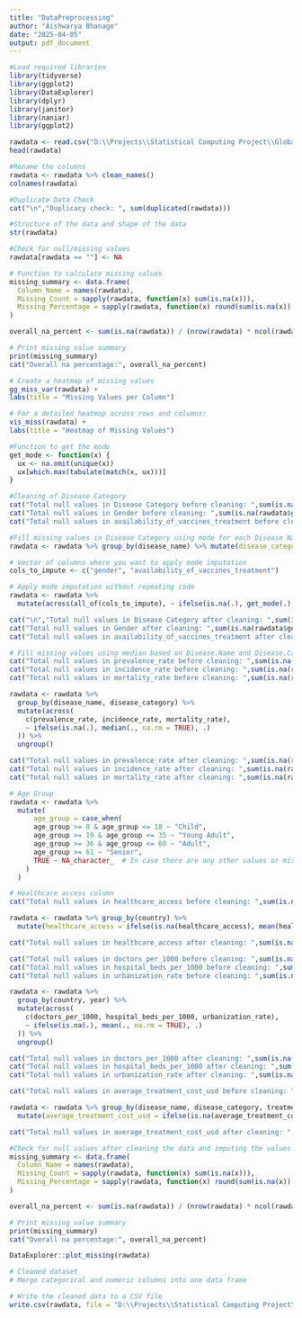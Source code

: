 ```yaml
---
title: "DataPreprocessing"
author: "Aishwarya Bhanage"
date: "2025-04-05"
output: pdf_document
---
```

```r
#Load required libraries
library(tidyverse)
library(ggplot2)
library(DataExplorer)
library(dplyr)
library(janitor)
library(naniar)
library(ggplot2)
```

```r
rawdata <- read.csv("D:\\Projects\\Statistical Computing Project\\GlobalHealthStat\\data\\GHD_raw.csv")
head(rawdata)
```

```r
#Rename the columns
rawdata <- rawdata %>% clean_names()
colnames(rawdata)

#Duplicate Data Check
cat("\n","Duplicacy check: ", sum(duplicated(rawdata)))
```

```r
#Structure of the data and shape of the data
str(rawdata)
```

```r
#Check for null/missing values
rawdata[rawdata == ""] <- NA  

# Function to calculate missing values
missing_summary <- data.frame(
  Column_Name = names(rawdata),
  Missing_Count = sapply(rawdata, function(x) sum(is.na(x))),
  Missing_Percentage = sapply(rawdata, function(x) round(sum(is.na(x)) / length(x) * 100, 2))
)

overall_na_percent <- sum(is.na(rawdata)) / (nrow(rawdata) * ncol(rawdata)) * 100

# Print missing value summary
print(missing_summary)
cat("Overall na percentage:", overall_na_percent)
```
```r
# Create a heatmap of missing values
gg_miss_var(rawdata) + 
labs(title = "Missing Values per Column")

# For a detailed heatmap across rows and columns:
vis_miss(rawdata) +
labs(title = "Heatmap of Missing Values")
```
```r
#Function to get the mode
get_mode <- function(x) {
  ux <- na.omit(unique(x))
  ux[which.max(tabulate(match(x, ux)))]
}
```

```r
#Cleaning of Disease Category
cat("Total null values in Disease Category before cleaning: ",sum(is.na(rawdata$disease_category)),"\n")
cat("Total null values in Gender before cleaning: ",sum(is.na(rawdata$gender)),"\n")
cat("Total null values in availability_of_vaccines_treatment before cleaning: ",sum(is.na(rawdata$availability_of_vaccines_treatment)),"\n")

#Fill missing values in Disease Category using mode for each Disease Name
rawdata <- rawdata %>% group_by(disease_name) %>% mutate(disease_category = ifelse(is.na(disease_category),                    get_mode(disease_category), disease_category)) %>% ungroup()

# Vector of columns where you want to apply mode imputation
cols_to_impute <- c("gender", "availability_of_vaccines_treatment")

# Apply mode imputation without repeating code
rawdata <- rawdata %>%
  mutate(across(all_of(cols_to_impute), ~ ifelse(is.na(.), get_mode(.), .)))

cat("\n","Total null values in Disease Category after cleaning: ",sum(is.na(rawdata$disease_category)),"\n")
cat("Total null values in Gender after cleaning: ",sum(is.na(rawdata$gender)),"\n")
cat("Total null values in availability_of_vaccines_treatment after cleaning:",sum(is.na(rawdata$availability_of_vaccines_treatment)),"\n")
```
```r

# Fill missing values using median based on Disease.Name and Disease.Category
cat("Total null values in prevalence_rate before cleaning: ",sum(is.na(rawdata$prevalence_rate)),"\n")
cat("Total null values in incidence_rate before cleaning: ",sum(is.na(rawdata$incidence_rate)),"\n")
cat("Total null values in mortality_rate before cleaning: ",sum(is.na(rawdata$mortality_rate)),"\n")

rawdata <- rawdata %>%
  group_by(disease_name, disease_category) %>%
  mutate(across(
    c(prevalence_rate, incidence_rate, mortality_rate),
    ~ ifelse(is.na(.), median(., na.rm = TRUE), .)
  )) %>%
  ungroup()

cat("Total null values in prevalence_rate after cleaning: ",sum(is.na(rawdata$prevalence_rate)),"\n")
cat("Total null values in incidence_rate after cleaning: ",sum(is.na(rawdata$incidence_rate)),"\n")
cat("Total null values in mortality_rate after cleaning: ",sum(is.na(rawdata$mortality_rate)),"\n")
```
```r
# Age Group
rawdata <- rawdata %>%
  mutate(
      age_group = case_when(
      age_group >= 0 & age_group <= 18 ~ "Child",
      age_group >= 19 & age_group <= 35 ~ "Young Adult",
      age_group >= 36 & age_group <= 60 ~ "Adult",
      age_group >= 61 ~ "Senior",
      TRUE ~ NA_character_  # In case there are any other values or missing data
    )
  )
```

```r
# Healthcare access column
cat("Total null values in healthcare_access before cleaning: ",sum(is.na(rawdata$healthcare_access)),"\n")

rawdata <- rawdata %>% group_by(country) %>% 
  mutate(healthcare_access = ifelse(is.na(healthcare_access), mean(healthcare_access, na.rm = TRUE),healthcare_access)) %>% ungroup()

cat("Total null values in healthcare_access after cleaning: ",sum(is.na(rawdata$healthcare_access)),"\n")
```

```r
cat("Total null values in doctors_per_1000 before cleaning: ",sum(is.na(rawdata$doctors_per_1000)),"\n")
cat("Total null values in hospital_beds_per_1000 before cleaning: ",sum(is.na(rawdata$hospital_beds_per_1000)),"\n")
cat("Total null values in urbanization_rate before cleaning: ",sum(is.na(rawdata$urbanization_rate)),"\n")

rawdata <- rawdata %>%
  group_by(country, year) %>%
  mutate(across(
    c(doctors_per_1000, hospital_beds_per_1000, urbanization_rate),
    ~ ifelse(is.na(.), mean(., na.rm = TRUE), .)
  )) %>%
  ungroup()

cat("Total null values in doctors_per_1000 after cleaning: ",sum(is.na(rawdata$doctors_per_1000)),"\n")
cat("Total null values in hospital_beds_per_1000 after cleaning: ",sum(is.na(rawdata$hospital_beds_per_1000)),"\n")
cat("Total null values in urbanization_rate after cleaning: ",sum(is.na(rawdata$urbanization_rate)),"\n")
```

```r
cat("Total null values in average_treatment_cost_usd before cleaning: ",sum(is.na(rawdata$average_treatment_cost_usd)),"\n")

rawdata <- rawdata %>% group_by(disease_name, disease_category, treatment_type) %>% 
  mutate(average_treatment_cost_usd = ifelse(is.na(average_treatment_cost_usd), mean(average_treatment_cost_usd, na.rm = TRUE),average_treatment_cost_usd)) %>% ungroup()

cat("Total null values in average_treatment_cost_usd after cleaning: ",sum(is.na(rawdata$average_treatment_cost_usd)),"\n")
```


```r

#Check for null values after cleaning the data and imputing the values
missing_summary <- data.frame(
  Column_Name = names(rawdata),
  Missing_Count = sapply(rawdata, function(x) sum(is.na(x))),
  Missing_Percentage = sapply(rawdata, function(x) round(sum(is.na(x)) / length(x) * 100, 2))
)

overall_na_percent <- sum(is.na(rawdata)) / (nrow(rawdata) * ncol(rawdata)) * 100

# Print missing value summary
print(missing_summary)
cat("Overall na percentage:", overall_na_percent)
```
```r
DataExplorer::plot_missing(rawdata)
```

```r
# Cleaned dataset
# Merge categorical and numeric columns into one data frame

# Write the cleaned data to a CSV file
write.csv(rawdata, file = "D:\\Projects\\Statistical Computing Project\\GlobalHealthStat\\data\\cleaned_data_for_EDA.csv", row.names = FALSE)
```
